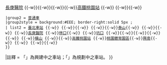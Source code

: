 {{鐵道路線
|模板名稱 = 桃園機場捷運
|名稱 = {{Rint|taoyuan|airport}} [[桃園捷運]][[桃園機場捷運|機場線（桃園機場捷運）]]
|代表色  = {{桃園捷運色彩|機}}
|代表色2 = {{桃園捷運色彩|藍}}
|車站列表 = 
 {{Navbox subgroup
 |liststyle = text-align:center
 |group1 = [[桃園捷運2000型電聯車|直達車]]
 |group1style = background:#EEE; border-right:solid 5px {{桃園捷運色彩|機}}; 
 | list1 = [[台北車站 (桃園捷運)|臺北車站]]&nbsp;[[淡水信義線|{{Span-tt|{{Color|{{台北捷運色彩|紅}}|■}}|站外轉乘臺北捷運淡水信義線}}]][[板南線|{{Span-tt|{{Color|{{台北捷運色彩|藍}}|■}}|站外轉乘臺北捷運板南線}}]][[松山新店線|{{Span-tt|{{Color|{{台北捷運色彩|綠}}|■}}|站外轉乘臺北捷運松山新店線北門站}}]]{{-w}}{{站|新北產業園區}}&nbsp;[[環狀線 (台北捷運)|{{Span-tt|{{Color|{{台北捷運色彩|黃}}|■}}|轉乘臺北捷運環狀線}}]]{{-w}}[[長庚醫院站 (桃園捷運)|長庚醫院]]&nbsp;[[林口龜山線|{{Span-tt|{{Color|{{桃園捷運顏色|林}}|■}}|轉乘林口龜山線}}]][[林口輕軌|{{Span-tt|{{Color|{{新北捷運色彩|泰}}|■}}|轉乘新北捷運林口輕軌}}]]{{-w}}{{站|機場第一航廈}}{{-w}}{{站|機場第二航廈}}{{-w}}[[機場第三航廈站|{{Gray|機場第三航廈}}]]{{-w}}[[高鐵桃園站 (桃園捷運)|高鐵桃園站]]&nbsp;[[桃園青埔線|{{Span-tt|{{Color|{{桃園捷運顏色|青}}|■}}|轉乘桃園青埔線}}]]{{-w}}{{站|環北}}&nbsp;[[桃園捷運橘線|{{Span-tt|{{Color|{{桃園捷運色彩|橘}}|■}}|轉乘橘線}}]]{{-w}}[[中壢車站|{{Gray|中壢車站}}]]{{-w}}[[中壢體育園區站|{{Gray|''中壢體育園區''}}]]&nbsp;[[桃園捷運綠線#中壢延伸線|{{Span-tt|{{Color|{{桃園捷運色彩|綠2}}|■}}|轉乘綠線中壢延伸線}}]][[內壢宋屋楊梅線|{{Span-tt|{{Color|{{桃園捷運顏色|梅}}|■}}|轉乘內壢宋屋楊梅線}}]]
 |group2 = [[桃園捷運1000型電聯車|普通車]]
 |group2style = background:#EEE; border-right:solid 5px {{桃園捷運色彩|藍}};
 | list2 = [[台北車站 (桃園捷運)|臺北車站]]&nbsp;[[淡水信義線|{{Span-tt|{{Color|{{台北捷運色彩|紅}}|■}}|站外轉乘臺北捷運淡水信義線}}]][[板南線|{{Span-tt|{{Color|{{台北捷運色彩|藍}}|■}}|站外轉乘臺北捷運板南線}}]][[松山新店線|{{Span-tt|{{Color|{{台北捷運色彩|綠}}|■}}|站外轉乘臺北捷運松山新店線北門站}}]]{{-w}}{{站|三重}}&nbsp;[[中和新蘆線|{{Span-tt|{{Color|{{台北捷運色彩|橘}}|■}}|轉乘臺北捷運中和新蘆線}}]]{{-w}}[[二重站|{{Gray|''二重''}}]]{{-w}}{{站|新北產業園區}}&nbsp;[[環狀線 (台北捷運)|{{Span-tt|{{Color|{{台北捷運色彩|黃}}|■}}|轉乘臺北捷運環狀線}}]]{{-w}}{{站|新莊副都心}}{{-w}}[[泰山站 (台灣)|泰山]]{{-w}}[[塭仔圳站|{{Gray|''塭仔圳''}}]]&nbsp;[[五股泰山輕軌|{{Span-tt|{{Color|{{新北捷運色彩|五}}|■}}|轉乘新北捷運五股泰山輕軌}}]][[泰山板橋輕軌|{{Span-tt|{{Color|{{新北捷運色彩|泰}}|■}}|轉乘新北捷運泰山板橋輕軌}}]]{{-w}}{{站|泰山貴和}}{{-w}}{{站|體育大學}}&nbsp;[[林口龜山線|{{Span-tt|{{Color|{{桃園捷運顏色|林}}|■}}|轉乘林口龜山線}}]]{{-w}}[[長庚醫院站 (桃園捷運)|長庚醫院]]&nbsp;[[林口龜山線|{{Span-tt|{{Color|{{桃園捷運顏色|林}}|■}}|轉乘林口龜山線}}]][[林口輕軌|{{Span-tt|{{Color|{{新北捷運色彩|泰}}|■}}|轉乘新北捷運林口輕軌}}]]{{-w}}[[林口站 (桃園捷運)|林口]]{{-w}}{{站|山鼻}}&nbsp;[[桃園蘆竹觀音線#桃園蘆竹竹圍線|{{Span-tt|{{Color|{{桃園捷運顏色|觀}}|■}}|轉乘桃園蘆竹觀音線桃園蘆竹竹圍線}}]]{{-w}}[[坑口站 (台灣)|坑口]]&nbsp;[[桃園捷運綠線|{{Span-tt|{{Color|{{桃園捷運顏色|綠}}|■}}|轉乘綠線菓林坑支線}}]][[桃園蘆竹觀音線|{{Span-tt|{{Color|{{桃園捷運顏色|觀}}|■}}|轉乘桃園蘆竹觀音線桃園蘆竹竹圍線＆航空城線}}]]{{-w}}{{站|機場第一航廈}}{{-w}}{{站|機場第二航廈}}{{-w}}[[機場第三航廈站|{{Gray|機場第三航廈}}]]{{-w}}{{站|機場旅館}}{{-w}}{{站|大園}}&nbsp;[[桃園蘆竹觀音線|{{Span-tt|{{Color|{{桃園捷運顏色|觀}}|■}}|轉乘桃園蘆竹觀音線航空城線＆大園觀音線}}]]{{-w}}[[橫山站 (桃園市)|橫山]]&nbsp;[[桃園捷運綠線|{{Span-tt|{{Color|{{桃園捷運色彩|綠}}|■}}|轉乘綠線}}]]{{-w}}{{站|領航}}{{-w}}[[高鐵桃園站 (桃園捷運)|高鐵桃園站]]&nbsp;[[桃園青埔線|{{Span-tt|{{Color|{{桃園捷運顏色|青}}|■}}|轉乘桃園青埔線}}]]{{-w}}[[桃園體育園區站|桃園體育園區]]{{-w}}[[興南站 (台灣)|興南]]{{-w}}{{站|環北}}&nbsp;[[桃園捷運橘線|{{Span-tt|{{Color|{{桃園捷運色彩|橘}}|■}}|轉乘橘線}}]]{{-w}}[[老街溪站|{{Gray|老街溪}}]]&nbsp;[[中壢新屋線|{{Span-tt|{{Color|{{桃園捷運顏色|屋}}|■}}|轉乘中壢新屋線}}]]{{-w}}[[中壢車站|{{Gray|中壢車站}}]]{{-w}}[[中壢體育園區站|{{Gray|''中壢體育園區''}}]]&nbsp;[[桃園捷運綠線#中壢延伸線|{{Span-tt|{{Color|{{桃園捷運色彩|綠2}}|■}}|轉乘綠線中壢延伸線}}]][[內壢宋屋楊梅線|{{Span-tt|{{Color|{{桃園捷運顏色|梅}}|■}}|轉乘內壢宋屋楊梅線}}]]
 }}
|註釋 = 「{{Gray|灰色正體}}」為興建中之車站；「{{Gray|''灰色斜體''}}」為規劃中之車站。
}}<noinclude>{{Documentation}}</noinclude>